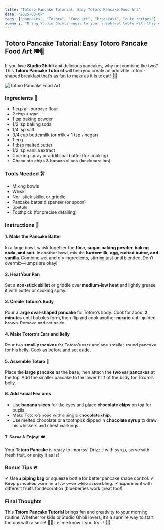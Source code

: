 ```yaml
---
title: "Totoro Pancake Tutorial: Easy Totoro Pancake Food Art"
date: "2025-03-05"
tags: ["pancakes", "Totoro", "food art", "breakfast", "cute recipes"]
summary: "Bring Studio Ghibli magic to your breakfast table with this easy Totoro pancake tutorial! Perfect for kids and anime fans alike."
---
```



## Totoro Pancake Tutorial: Easy Totoro Pancake Food Art 🍽️🐾

If you love **Studio Ghibli** and delicious pancakes, why not combine the two? This **Totoro Pancake Tutorial** will help you create an adorable Totoro-shaped breakfast that’s as fun to make as it is to eat! 🥞✨

<Image src="/images/totoro-pancakes.jpg" alt="Totoro Pancake Food Art" width={800} height={600} />

### Ingredients 🛒
- 1 cup all-purpose flour
- 2 tbsp sugar
- 1 tsp baking powder
- 1/2 tsp baking soda
- 1/4 tsp salt
- 3/4 cup buttermilk (or milk + 1 tsp vinegar)
- 1 egg
- 1 tbsp melted butter
- 1/2 tsp vanilla extract
- Cooking spray or additional butter (for cooking)
- Chocolate chips & banana slices (for decoration)

### Tools Needed 🛠️
- Mixing bowls
- Whisk
- Non-stick skillet or griddle
- Pancake batter dispenser (or spoon)
- Spatula
- Toothpick (for precise detailing)

### Instructions 🥄

#### 1. Make the Pancake Batter
In a large bowl, whisk together the **flour, sugar, baking powder, baking soda, and salt**. In another bowl, mix the **buttermilk, egg, melted butter, and vanilla**. Combine wet and dry ingredients, stirring just until blended. Don’t overmix—lumps are okay!

#### 2. Heat Your Pan
Set a **non-stick skillet** or griddle over **medium-low heat** and lightly grease it with butter or cooking spray.

#### 3. Create Totoro’s Body
Pour a **large oval-shaped pancake** for Totoro’s body. Cook for about **2 minutes** until bubbles form, then flip and cook another **minute** until golden brown. Remove and set aside.

#### 4. Make Totoro’s Ears and Belly
Pour two **small pancakes** for Totoro’s ears and one smaller, round pancake for his belly. Cook as before and set aside.

#### 5. Assemble Totoro 🐾
Place the **large pancake** as the base, then attach the **two ear pancakes** at the top. Add the smaller pancake to the lower half of the body for Totoro’s belly.

#### 6. Add Facial Features
- Use **banana slices** for the eyes and place **chocolate chips** on top for pupils.
- Make Totoro’s nose with a single **chocolate chip**.
- Use melted chocolate or a toothpick dipped in **chocolate syrup** to draw his whiskers and chest markings.

#### 7. Serve & Enjoy! 🍽️
Your **Totoro Pancake** is ready to impress! Drizzle with syrup, serve with fresh fruit, or enjoy it as is!

### Bonus Tips 🔥
✔ Use **a piping bag** or squeeze bottle for better pancake shape control.
✔ Keep pancakes warm in a low oven while assembling.
✔ Experiment with different fruits for decoration (blueberries work great too!).

### Final Thoughts
This **Totoro Pancake Tutorial** brings fun and creativity to your morning routine. Whether for kids or Studio Ghibli lovers, it’s a surefire way to start the day with a smile! 🍃🥞 Let me know if you try it! 💬✨
